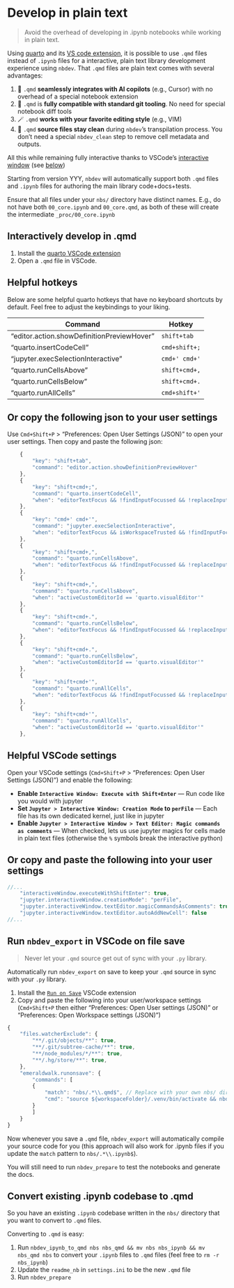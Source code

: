 # Develop in plain text
> Avoid the overhead of developing in .ipynb notebooks while working in plain text.

Using [quarto](https://quarto.org/docs/get-started/hello/vscode.html) and its [VS code extension](https://marketplace.visualstudio.com/items?itemName=quarto.quarto), it is possible to use `.qmd` files instead of `.ipynb` files for a interactive, plain text library development experience using `nbdev`. That `.qmd` files are plain text comes with several advantages:

1. 🤖 `.qmd` **seamlessly integrates with AI copilots** (e.g., Cursor) with no overhead of a special notebook extension
2. 🔄 `.qmd` is **fully compatible with standard git tooling**. No need for special notebook diff tools
3. 🪄 `.qmd` **works with your favorite editing style** (e.g., VIM)
4. 🫧 `.qmd` **source files stay clean** during `nbdev`'s transpilation process. You don't need a special `nbdev_clean` step to remove cell metadata and outputs.

All this while remaining fully interactive thanks to VSCode's [interactive window](https://code.visualstudio.com/docs/python/jupyter-support-py) (see [below](#example))

Starting from version YYY, `nbdev` will automatically support both `.qmd` files and `.ipynb` files for authoring the main library code+docs+tests.

:::{.callout-warning}
Ensure that all files under your `nbs/` directory have distinct names. E.g., do not have both `00_core.ipynb` and `00_core.qmd`, as both of these will create the intermediate `_proc/00_core.ipynb`
:::

## Interactively develop in .qmd {#example}

1. Install the [quarto VSCode extension](https://marketplace.visualstudio.com/items?itemName=quarto.quarto)
2. Open a `.qmd` file in VSCode. 


## Helpful hotkeys

Below are some helpful quarto hotkeys that have no keyboard shortcuts by default. Feel free to adjust the keybindings to your liking.

| Command | Hotkey |
|--------|---------|
| "editor.action.showDefinitionPreviewHover" | `shift+tab` |
| "quarto.insertCodeCell" | `cmd+shift+;` |
| "jupyter.execSelectionInteractive" | `cmd+' cmd+'` |
| "quarto.runCellsAbove" | `shift+cmd+,` |
| "quarto.runCellsBelow" | `shift+cmd+.` |
| "quarto.runAllCells" | `cmd+shift+'` |

::: {.callout-note collapse="true"}
## Or copy the following json to your user settings
Use `Cmd+Shift+P` > "Preferences: Open User Settings (JSON)" to open your user settings. Then copy and paste the following json:

```js
    {
        "key": "shift+tab",
        "command": "editor.action.showDefinitionPreviewHover"
    },
	{
		"key": "shift+cmd+;",
		"command": "quarto.insertCodeCell",
		"when": "editorTextFocus && !findInputFocussed && !replaceInputFocussed && editorLangId == 'quarto'"
	},
    {
        "key": "cmd+' cmd+'",
        "command": "jupyter.execSelectionInteractive",
        "when": "editorTextFocus && isWorkspaceTrusted && !findInputFocussed && !notebookEditorFocused && !replaceInputFocussed && (editorLangId == 'markdown' || editorLangId == 'quarto' || editorLangId == 'python')"
    },
	{
		"key": "shift+cmd+,",
		"command": "quarto.runCellsAbove",
		"when": "editorTextFocus && !findInputFocussed && !replaceInputFocussed && editorLangId == 'quarto'"
	},
	{
		"key": "shift+cmd+,",
		"command": "quarto.runCellsAbove",
		"when": "activeCustomEditorId == 'quarto.visualEditor'"
	},
	{
		"key": "shift+cmd+.",
		"command": "quarto.runCellsBelow",
		"when": "editorTextFocus && !findInputFocussed && !replaceInputFocussed && editorLangId == 'quarto'"
	},
	{
		"key": "shift+cmd+.",
		"command": "quarto.runCellsBelow",
		"when": "activeCustomEditorId == 'quarto.visualEditor'"
	},
    {
		"key": "shift+cmd+'",
		"command": "quarto.runAllCells",
		"when": "editorTextFocus && !findInputFocussed && !replaceInputFocussed && editorLangId == 'quarto'"
	},
    {
		"key": "shift+cmd+'",
		"command": "quarto.runAllCells",
		"when": "activeCustomEditorId == 'quarto.visualEditor'"
	},
```

:::

## Helpful VSCode settings
Open your VSCode settings (`Cmd+Shift+P` > "Preferences: Open User Settings (JSON)") and enable the following:

- **Enable `Interactive Window: Execute with Shift+Enter`** --- Run code like you would with jupyter
- **Set `Jupyter > Interactive Window: Creation Mode` to `perFile`** --- Each file has its own dedicated kernel, just like in jupyter
- **Enable `Jupyter > Interactive Window > Text Editor: Magic commands as comments`** --- When checked, lets us use jupyter magics for cells made in plain text files (otherwise the `%` symbols break the interactive python)

:::{.callout-note collapse="true"}
## Or copy and paste the following into your user settings
```js
//...
    "interactiveWindow.executeWithShiftEnter": true,
    "jupyter.interactiveWindow.creationMode": "perFile",
    "jupyter.interactiveWindow.textEditor.magicCommandsAsComments": true,
    "jupyter.interactiveWindow.textEditor.autoAddNewCell": false
//...
```
:::



## Run `nbdev_export` in VSCode on file save

> Never let your `.qmd` source get out of sync with your `.py` library. 

Automatically run `nbdev_export` on save to keep your `.qmd` source in sync with your `.py` library.

1. Install the [`Run on Save`](https://marketplace.visualstudio.com/items?itemName=emeraldwalk.RunOnSave) VSCode extension
2. Copy and paste the following into your user/workspace settings (`Cmd+Shift+P` then either "Preferences: Open User settings (JSON)" or "Preferences: Open Workspace settings (JSON)")

```js
{
    "files.watcherExclude": {
        "**/.git/objects/**": true,
        "**/.git/subtree-cache/**": true,
        "**/node_modules/*/**": true,
        "**/.hg/store/**": true,
    },
    "emeraldwalk.runonsave": {
        "commands": [
        {
            "match": "nbs/.*\\.qmd$", // Replace with your own nbs/ directory
            "cmd": "source ${workspaceFolder}/.venv/bin/activate && nbdev_export", // Replace with a path to your python env where `nbdev` is installed
        }
        ]
    }
}
```

Now whenever you save a `.qmd` file, `nbdev_export` will automatically compile your source code for you (this approach will also work for .ipynb files if you update the `match` pattern to `nbs/.*\\.ipynb$`).

You will still need to run `nbdev_prepare` to test the notebooks and generate the docs.

## Convert existing .ipynb codebase to .qmd

So you have an existing `.ipynb` codebase written in the `nbs/` directory that you want to convert to `.qmd` files. 

Converting to `.qmd` is easy:

1. Run `nbdev_ipynb_to_qmd nbs nbs_qmd && mv nbs nbs_ipynb && mv nbs_qmd nbs` to convert your `.ipynb` files to `.qmd` files (feel free to `rm -r nbs_ipynb`)
2. Update the `readme_nb` in `settings.ini` to be the new `.qmd` file
3. Run `nbdev_prepare`